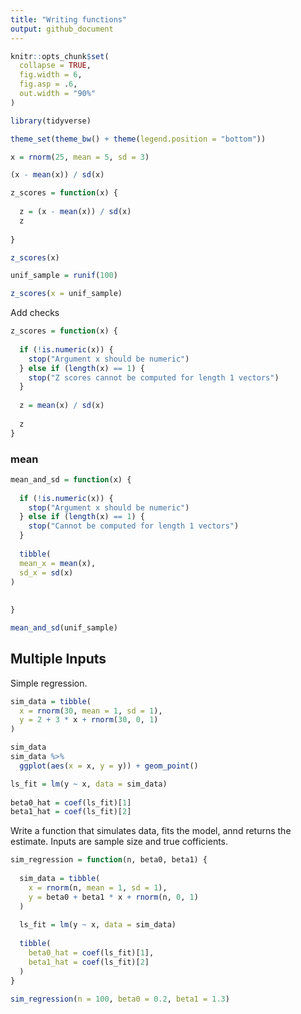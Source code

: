 ```yaml
---
title: "Writing functions"
output: github_document
---
```


```r
knitr::opts_chunk$set(
  collapse = TRUE,
  fig.width = 6,
  fig.asp = .6,
  out.width = "90%"
)

library(tidyverse)

theme_set(theme_bw() + theme(legend.position = "bottom"))
```

```r
x = rnorm(25, mean = 5, sd = 3)

(x - mean(x)) / sd(x)
```


```r
z_scores = function(x) {
  
  z = (x - mean(x)) / sd(x)
  z
  
}

z_scores(x)
```



```r
unif_sample = runif(100)

z_scores(x = unif_sample)
```


Add checks

```r
z_scores = function(x) {
  
  if (!is.numeric(x)) {
    stop("Argument x should be numeric")
  } else if (length(x) == 1) {
    stop("Z scores cannot be computed for length 1 vectors")
  }
  
  z = mean(x) / sd(x)
  
  z
}
```


### mean

```r
mean_and_sd = function(x) {
  
  if (!is.numeric(x)) {
    stop("Argument x should be numeric")
  } else if (length(x) == 1) {
    stop("Cannot be computed for length 1 vectors")
  }
  
  tibble(
  mean_x = mean(x),
  sd_x = sd(x)
)
  
 
}

mean_and_sd(unif_sample)
```

## Multiple Inputs

Simple regression.

```r
sim_data = tibble(
  x = rnorm(30, mean = 1, sd = 1),
  y = 2 + 3 * x + rnorm(30, 0, 1)
)

sim_data
sim_data %>% 
  ggplot(aes(x = x, y = y)) + geom_point()

ls_fit = lm(y ~ x, data = sim_data)
  
beta0_hat = coef(ls_fit)[1]
beta1_hat = coef(ls_fit)[2]
```

Write a function that simulates data, fits the model, annd returns the estimate. Inputs are sample size and true cofficients.
```r
sim_regression = function(n, beta0, beta1) {
  
  sim_data = tibble(
    x = rnorm(n, mean = 1, sd = 1),
    y = beta0 + beta1 * x + rnorm(n, 0, 1)
  )
  
  ls_fit = lm(y ~ x, data = sim_data)
  
  tibble(
    beta0_hat = coef(ls_fit)[1],
    beta1_hat = coef(ls_fit)[2]
  )
}

```

```r
sim_regression(n = 100, beta0 = 0.2, beta1 = 1.3)
```


